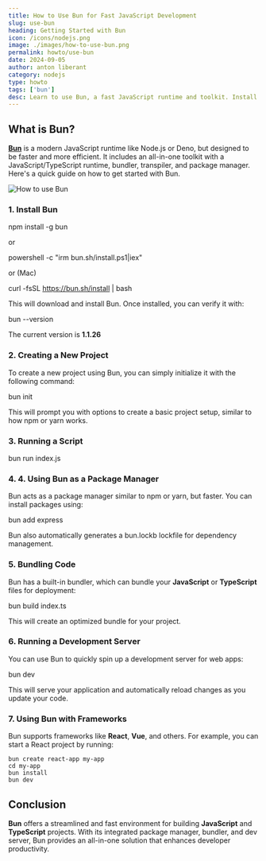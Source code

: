 ```yaml
---
title: How to Use Bun for Fast JavaScript Development
slug: use-bun
heading: Getting Started with Bun
icon: /icons/nodejs.png
image: ./images/how-to-use-bun.png
permalink: howto/use-bun
date: 2024-09-05
author: anton liberant
category: nodejs
type: howto
tags: ['bun']
desc: Learn to use Bun, a fast JavaScript runtime and toolkit. Install Bun, run scripts, manage packages, and bundle code efficiently for high-performance apps.
---
```


## What is Bun?

[**Bun**](https://bun.sh/) is a modern JavaScript runtime like Node.js or Deno, but designed to be
faster and more efficient. It includes an all-in-one toolkit with a JavaScript/TypeScript runtime,
bundler, transpiler, and package manager. Here's a quick guide on how to get started with Bun.

![How to use Bun](./images/how-to-use-bun.png)

### 1. Install Bun

<span className='code-cmd'>npm install -g bun</span>

or

<span className='code-cmd'>powershell -c "irm bun.sh/install.ps1|iex"</span>

or (Mac)

<span className='code-cmd'>curl -fsSL https://bun.sh/install | bash</span>

This will download and install Bun. Once installed, you can verify it with:

<span className='code-cmd'>bun --version</span>

The current version is **1.1.26**

### 2. Creating a New Project

To create a new project using Bun, you can simply initialize it with the following command:

<span className='code-cmd'>bun init</span>

This will prompt you with options to create a basic project setup, similar to how npm or yarn works.

### 3. Running a Script

<span className='code-cmd'>bun run index.js</span>

### 4. 4. Using Bun as a Package Manager

Bun acts as a package manager similar to npm or yarn, but faster. You can install packages using:

<span className='code-cmd'>bun add express</span>

Bun also automatically generates a bun.lockb lockfile for dependency management.

### 5. Bundling Code

Bun has a built-in bundler, which can bundle your **JavaScript** or **TypeScript** files for
deployment:

<span className='code-cmd'>bun build index.ts</span>

This will create an optimized bundle for your project.

### 6. Running a Development Server

You can use Bun to quickly spin up a development server for web apps:

<span className='code-cmd'>bun dev</span>

This will serve your application and automatically reload changes as you update your code.

### 7. Using Bun with Frameworks

Bun supports frameworks like **React**, **Vue**, and others. For example, you can start a React
project by running:

```dash
bun create react-app my-app
cd my-app
bun install
bun dev
```

## Conclusion

**Bun** offers a streamlined and fast environment for building **JavaScript** and **TypeScript**
projects. With its integrated package manager, bundler, and dev server, Bun provides an all-in-one
solution that enhances developer productivity.
